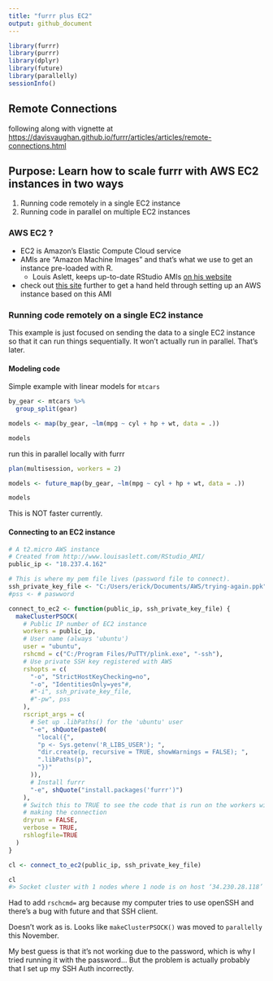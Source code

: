 ```yaml
---
title: "furrr plus EC2"
output: github_document
---
```


```r
library(furrr)
library(purrr)
library(dplyr)
library(future)
library(parallelly)
sessionInfo()
```

## Remote Connections

following along with vignette at [https://davisvaughan.github.io/furrr/articles/articles/remote-connections.html](https://davisvaughan.github.io/furrr/articles/articles/remote-connections.html)


## Purpose: Learn how to scale furrr with AWS EC2 instances in two ways
1. Running code remotely in a single EC2 instance
2. Running code in parallel on multiple EC2 instances

### AWS EC2 ?
* EC2 is Amazon's Elastic Compute Cloud service
* AMIs are "Amazon Machine Images" and that's what we use to get an instance pre-loaded with R. 
  * Louis Aslett, keeps up-to-date RStudio AMIs [on his website](http://www.louisaslett.com/RStudio_AMI/)
* check out [this site](https://blog.davisvaughan.com/2017/05/15/rstudio-shiny-aws-1/) further to get a hand held through setting up an AWS instance based on this AMI

### Running code remotely on a single EC2 instance

This example is just focused on sending the data to a single EC2 instance so that it can run things sequentially. It won't actually run in parallel. That's later. 

#### Modeling code

Simple example with linear models for `mtcars`

```r
by_gear <- mtcars %>%
  group_split(gear) 

models <- map(by_gear, ~lm(mpg ~ cyl + hp + wt, data = .))

models
```

run this in parallel locally with furrr

```r
plan(multisession, workers = 2)

models <- future_map(by_gear, ~lm(mpg ~ cyl + hp + wt, data = .))

models
```

This is NOT faster currently.

#### Connecting to an EC2 instance

```r
# A t2.micro AWS instance
# Created from http://www.louisaslett.com/RStudio_AMI/
public_ip <- "18.237.4.162"

# This is where my pem file lives (password file to connect).
ssh_private_key_file <- "C:/Users/erick/Documents/AWS/trying-again.ppk"
#pss <- # paswword
```


```r
connect_to_ec2 <- function(public_ip, ssh_private_key_file) {
  makeClusterPSOCK(
    # Public IP number of EC2 instance
    workers = public_ip,
    # User name (always 'ubuntu')
    user = "ubuntu",
    rshcmd = c("C:/Program Files/PuTTY/plink.exe", "-ssh"),
    # Use private SSH key registered with AWS
    rshopts = c(
      "-o", "StrictHostKeyChecking=no",
      "-o", "IdentitiesOnly=yes"#,
      #"-i", ssh_private_key_file,
      #"-pw", pss
    ),
    rscript_args = c(
      # Set up .libPaths() for the 'ubuntu' user
      "-e", shQuote(paste0(
        "local({",
        "p <- Sys.getenv('R_LIBS_USER'); ",
        "dir.create(p, recursive = TRUE, showWarnings = FALSE); ",
        ".libPaths(p)",
        "})"
      )),
      # Install furrr
      "-e", shQuote("install.packages('furrr')")
    ),
    # Switch this to TRUE to see the code that is run on the workers without
    # making the connection
    dryrun = FALSE,
    verbose = TRUE,
    rshlogfile=TRUE
  )
}

cl <- connect_to_ec2(public_ip, ssh_private_key_file)

cl
#> Socket cluster with 1 nodes where 1 node is on host ‘34.230.28.118’ (R version 3.6.0 (2019-04-26), platform x86_64-pc-linux-gnu)
```


Had to add `rschcmd=` arg because my computer tries to use openSSH and there's a bug with future and that SSH client.


Doesn't work as is. Looks like `makeClusterPSOCK()` was moved to `parallelly` this November. 

My best guess is that it's not working due to the password, which is why I tried running it with the password... But the problem is actually probably that I set up my SSH Auth incorrectly. 
